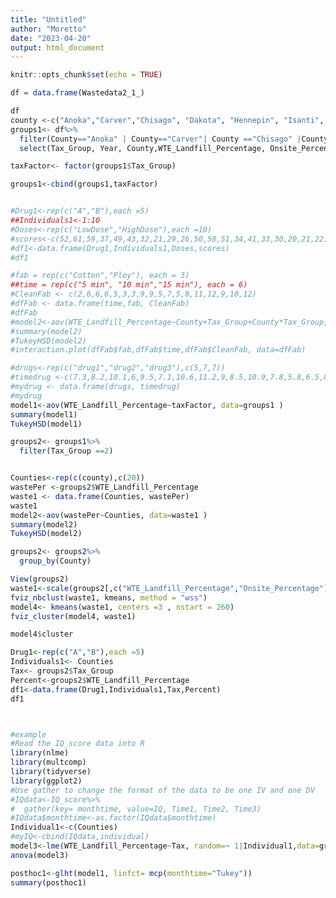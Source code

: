 ```yaml
---
title: "Untitled"
author: "Moretto"
date: "2023-04-20"
output: html_document
---
```


```r
knitr::opts_chunk$set(echo = TRUE)
```

```r
df = data.frame(Wastedata2_1_)

df
county <-c("Anoka","Carver","Chisago", "Dakota", "Hennepin", "Isanti", "Le Sueur", "Mille Lacs", "Ramsey", "Scott", "Sherburne", "Washington", "Wright")
groups1<- df%>%
  filter(County=="Anoka" | County=="Carver"| County =="Chisago" |County=="Dakota" | County=="Hennepin"| County =="Isanti"| County =="Le Sueur" |County=="Mille Lacs" | County=="Ramsey"| County =="Scott"|County=="Sherburne" | County=="Washington"| County =="Wright")%>%
  select(Tax_Group, Year, County,WTE_Landfill_Percentage, Onsite_Percentage)

taxFactor<- factor(groups1$Tax_Group)

groups1<-cbind(groups1,taxFactor)


#Drug1<-rep(c("A","B"),each =5)
##Individuals1<-1:10
#Doses<-rep(c("LowDose","HighDose"),each =10)
#scores<-c(52,61,59,37,49,43,32,21,29,26,50,58,51,34,41,33,30,20,21,22)
#df1<-data.frame(Drug1,Individuals1,Doses,scores)
#df1

#fab = rep(c("Cotton","Ploy"), each = 3)
##time = rep(c("5 min", "10 min","15 min"), each = 6)
#CleanFab <- c(2,6,6,6,5,3,3,9,9,5,7,5,8,11,12,9,10,12)
#dfFab <- data.frame(time,fab, CleanFab)
#dfFab
#model2<-aov(WTE_Landfill_Percentage~County+Tax_Group+County*Tax_Group, data = groups1)
#summary(model2)
#TukeyHSD(model2)
#interaction.plot(dfFab$fab,dfFab$time,dfFab$CleanFab, data=dfFab)

#drugs<-rep(c("drug1","drug2","drug3"),c(5,7,7))
#timedrug <-c(7.3,8.2,10.1,6,9.5,7.1,10.6,11.2,9,8.5,10.9,7.8,5.8,6.5,8.8,4.9,7.9,8.5,5.2)
#mydrug <- data.frame(drugs, timedrug)
#mydrug
model1<-aov(WTE_Landfill_Percentage~taxFactor, data=groups1 )
summary(model1)
TukeyHSD(model1)

```

```r

groups2<- groups1%>%
  filter(Tax_Group ==2)


Counties<-rep(c(county),c(20))
wastePer <-groups2$WTE_Landfill_Percentage
waste1 <- data.frame(Counties, wastePer)
waste1
model2<-aov(wastePer~Counties, data=waste1 )
summary(model2)
TukeyHSD(model2)
```

```r
groups2<- groups2%>%
  group_by(County)

View(groups2)
waste1<-scale(groups2[,c("WTE_Landfill_Percentage","Onsite_Percentage")])
fviz_nbclust(waste1, kmeans, method = "wss")
model4<- kmeans(waste1, centers =3 , nstart = 260)
fviz_cluster(model4, waste1)

model4$cluster
```
```r
Drug1<-rep(c("A","B"),each =5)
Individuals1<- Counties
Tax<- groups2$Tax_Group
Percent<-groups2$WTE_Landfill_Percentage
df1<-data.frame(Drug1,Individuals1,Tax,Percent)
df1



#example
#Read the IQ_score data into R
library(nlme)
library(multcomp)
library(tidyverse)
library(ggplot2)
#Use gather to change the format of the data to be one IV and one DV
#IQdata<-IQ_score%>%
#  gather(key= monthtime, value=IQ, Time1, Time2, Time3)
#IQdata$monthtime<-as.factor(IQdata$monthtime)
Individual1<-c(Counties)
#myIQ<-cbind(IQdata,individual)
model3<-lme(WTE_Landfill_Percentage~Tax, random=~ 1|Individual1,data=groups2)
anova(model3)

posthoc1<-glht(model1, linfct= mcp(monthtime="Tukey"))
summary(posthoc1)
```

